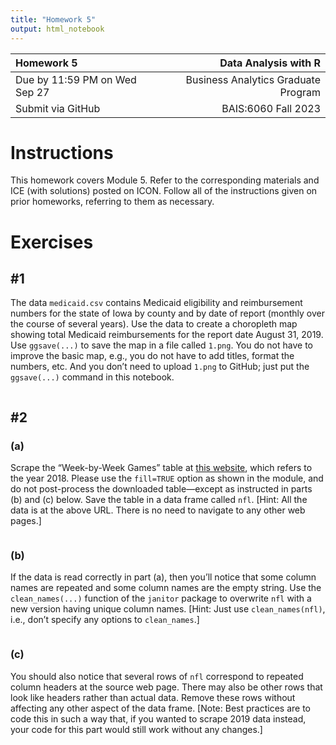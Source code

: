 ---
title: "Homework 5"
output: html_notebook
---

| Homework 5                     |                Data Analysis with R |
| :---                           |                                ---: |
| Due by 11:59 PM on Wed Sep 27  | Business Analytics Graduate Program |
| Submit via GitHub              |                 BAIS:6060 Fall 2023 |

# Instructions

This homework covers Module 5. Refer to the corresponding materials and
ICE (with solutions) posted on ICON. Follow all of the instructions
given on prior homeworks, referring to them as necessary.

# Exercises



## #1

The data `medicaid.csv` contains Medicaid eligibility and reimbursement
numbers for the state of Iowa by county and by date of report (monthly
over the course of several years). Use the data to create a choropleth
map showing total Medicaid reimbursements for the report date August 31,
2019. Use `ggsave(...)` to save the map in a file called `1.png`. You do
not have to improve the basic map, e.g., you do not have to add titles,
format the numbers, etc. And you don't need to upload `1.png` to GitHub;
just put the `ggsave(...)` command in this notebook.

```{r}

```

## #2

### (a)

Scrape the "Week-by-Week Games" table at [this
website](https://www.pro-football-reference.com/years/2018/games.htm),
which refers to the year 2018. Please use the `fill=TRUE` option
as shown in the module, and do not post-process the downloaded
table---except as instructed in parts (b) and (c) below. Save the table
in a data frame called `nfl`. [Hint: All the data is at the above URL.
There is no need to navigate to any other web pages.]

```{r}

```

### (b)

If the data is read correctly in part (a), then you'll notice that
some column names are repeated and some column names are the empty
string. Use the `clean_names(...)` function of the `janitor` package
to overwrite `nfl` with a new version having unique column names.
[Hint: Just use `clean_names(nfl)`, i.e., don't specify any options to
`clean_names`.]

```{r}

```

### (c)

You should also notice that several rows of `nfl` correspond to repeated
column headers at the source web page. There may also be other rows that
look like headers rather than actual data. Remove these rows without
affecting any other aspect of the data frame. [Note: Best practices
are to code this in such a way that, if you wanted to scrape 2019 data
instead, your code for this part would still work without any changes.]

```{r}

```
